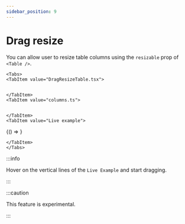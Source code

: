 ```yaml
---
sidebar_position: 9
---
```



# Drag resize

You can allow user to resize table columns using the `resizable` prop of `<Table />`.

```mdx-code-block
<Tabs>
<TabItem value="DragResizeTable.tsx">
```

```tsx file=../src/examples/drag-resize/DragResize1Table.tsx#L6-L25

```

```mdx-code-block
</TabItem>
<TabItem value="columns.ts">
```

```tsx file=../src/examples/drag-resize/columns.ts#L4-

```

```mdx-code-block
</TabItem>
<TabItem value="Live example">
```

<BrowserOnly>{() => <DragResize1Table />}</BrowserOnly>

```mdx-code-block
</TabItem>
</Tabs>
```

:::info

Hover on the vertical lines of the `Live Example` and start dragging.

:::

:::caution

This feature is experimental.

:::
